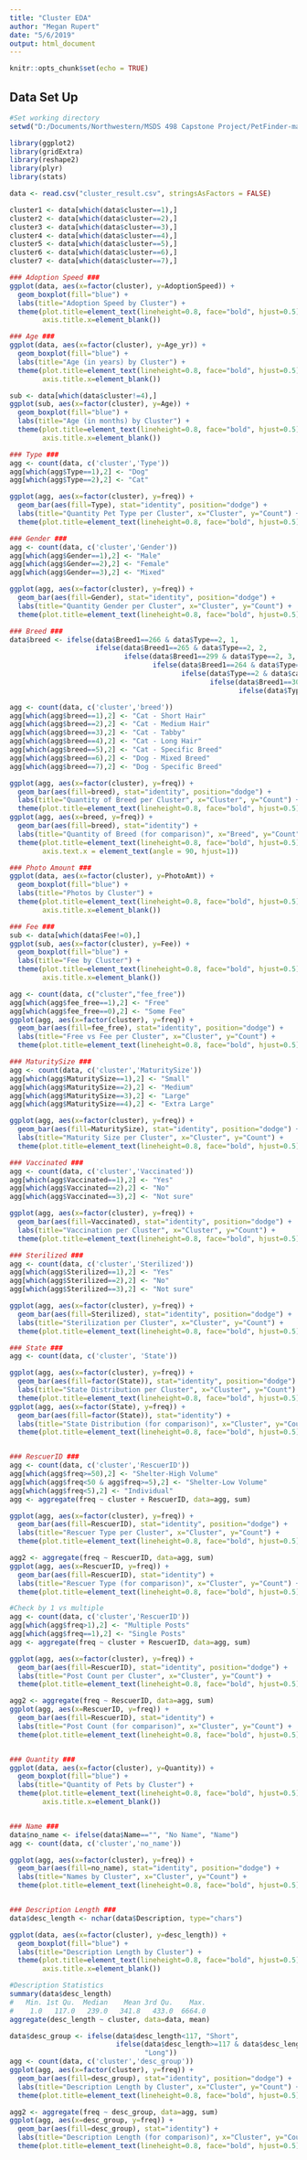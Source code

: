 ---
title: "Cluster EDA"
author: "Megan Rupert"
date: "5/6/2019"
output: html_document
---

```{r setup, include=FALSE}
knitr::opts_chunk$set(echo = TRUE)
```

## Data Set Up
```{r data}
#Set working directory
setwd("D:/Documents/Northwestern/MSDS 498 Capstone Project/PetFinder-master/Data")

library(ggplot2)
library(gridExtra)
library(reshape2)
library(plyr)
library(stats)

data <- read.csv("cluster_result.csv", stringsAsFactors = FALSE)

cluster1 <- data[which(data$cluster==1),]
cluster2 <- data[which(data$cluster==2),]
cluster3 <- data[which(data$cluster==3),]
cluster4 <- data[which(data$cluster==4),]
cluster5 <- data[which(data$cluster==5),]
cluster6 <- data[which(data$cluster==6),]
cluster7 <- data[which(data$cluster==7),]
```

```{r eda}

### Adoption Speed ###
ggplot(data, aes(x=factor(cluster), y=AdoptionSpeed)) + 
  geom_boxplot(fill="blue") +
  labs(title="Adoption Speed by Cluster") +
  theme(plot.title=element_text(lineheight=0.8, face="bold", hjust=0.5),
        axis.title.x=element_blank())

### Age ###
ggplot(data, aes(x=factor(cluster), y=Age_yr)) + 
  geom_boxplot(fill="blue") +
  labs(title="Age (in years) by Cluster") +
  theme(plot.title=element_text(lineheight=0.8, face="bold", hjust=0.5),
        axis.title.x=element_blank())

sub <- data[which(data$cluster!=4),]
ggplot(sub, aes(x=factor(cluster), y=Age)) + 
  geom_boxplot(fill="blue") +
  labs(title="Age (in months) by Cluster") +
  theme(plot.title=element_text(lineheight=0.8, face="bold", hjust=0.5),
        axis.title.x=element_blank())

### Type ###
agg <- count(data, c('cluster','Type'))
agg[which(agg$Type==1),2] <- "Dog"
agg[which(agg$Type==2),2] <- "Cat"

ggplot(agg, aes(x=factor(cluster), y=freq)) + 
  geom_bar(aes(fill=Type), stat="identity", position="dodge") +
  labs(title="Quantity Pet Type per Cluster", x="Cluster", y="Count") +
  theme(plot.title=element_text(lineheight=0.8, face="bold", hjust=0.5))

### Gender ###
agg <- count(data, c('cluster','Gender'))
agg[which(agg$Gender==1),2] <- "Male"
agg[which(agg$Gender==2),2] <- "Female"
agg[which(agg$Gender==3),2] <- "Mixed"

ggplot(agg, aes(x=factor(cluster), y=freq)) + 
  geom_bar(aes(fill=Gender), stat="identity", position="dodge") +
  labs(title="Quantity Gender per Cluster", x="Cluster", y="Count") +
  theme(plot.title=element_text(lineheight=0.8, face="bold", hjust=0.5))

### Breed ###
data$breed <- ifelse(data$Breed1==266 & data$Type==2, 1,
                     ifelse(data$Breed1==265 & data$Type==2, 2,
                            ifelse(data$Breed1==299 & data$Type==2, 3,
                                   ifelse(data$Breed1==264 & data$Type==2, 4,
                                          ifelse(data$Type==2 & data$cat_short==0 & data$cat_med==0 & data$cat_tabby==0 & data$cat_long==0, 5,
                                                 ifelse(data$Breed1==307 & data$Type==1, 6,
                                                        ifelse(data$Type==1 & data$Breed1!=307, 7, 0)))))))

agg <- count(data, c('cluster','breed'))
agg[which(agg$breed==1),2] <- "Cat - Short Hair"
agg[which(agg$breed==2),2] <- "Cat - Medium Hair"
agg[which(agg$breed==3),2] <- "Cat - Tabby"
agg[which(agg$breed==4),2] <- "Cat - Long Hair"
agg[which(agg$breed==5),2] <- "Cat - Specific Breed"
agg[which(agg$breed==6),2] <- "Dog - Mixed Breed"
agg[which(agg$breed==7),2] <- "Dog - Specific Breed"

ggplot(agg, aes(x=factor(cluster), y=freq)) + 
  geom_bar(aes(fill=breed), stat="identity", position="dodge") +
  labs(title="Quantity of Breed per Cluster", x="Cluster", y="Count") +
  theme(plot.title=element_text(lineheight=0.8, face="bold", hjust=0.5))
ggplot(agg, aes(x=breed, y=freq)) + 
  geom_bar(aes(fill=breed), stat="identity") +
  labs(title="Quantity of Breed (for comparison)", x="Breed", y="Count") +
  theme(plot.title=element_text(lineheight=0.8, face="bold", hjust=0.5),
        axis.text.x = element_text(angle = 90, hjust=1))

### Photo Amount ###
ggplot(data, aes(x=factor(cluster), y=PhotoAmt)) + 
  geom_boxplot(fill="blue") +
  labs(title="Photos by Cluster") +
  theme(plot.title=element_text(lineheight=0.8, face="bold", hjust=0.5),
        axis.title.x=element_blank())

### Fee ###
sub <- data[which(data$Fee!=0),]
ggplot(sub, aes(x=factor(cluster), y=Fee)) + 
  geom_boxplot(fill="blue") +
  labs(title="Fee by Cluster") +
  theme(plot.title=element_text(lineheight=0.8, face="bold", hjust=0.5),
        axis.title.x=element_blank())

agg <- count(data, c("cluster","fee_free"))
agg[which(agg$fee_free==1),2] <- "Free"
agg[which(agg$fee_free==0),2] <- "Some Fee"
ggplot(agg, aes(x=factor(cluster), y=freq)) + 
  geom_bar(aes(fill=fee_free), stat="identity", position="dodge") +
  labs(title="Free vs Fee per Cluster", x="Cluster", y="Count") +
  theme(plot.title=element_text(lineheight=0.8, face="bold", hjust=0.5))

### MaturitySize ###
agg <- count(data, c('cluster','MaturitySize'))
agg[which(agg$MaturitySize==1),2] <- "Small"
agg[which(agg$MaturitySize==2),2] <- "Medium"
agg[which(agg$MaturitySize==3),2] <- "Large"
agg[which(agg$MaturitySize==4),2] <- "Extra Large"

ggplot(agg, aes(x=factor(cluster), y=freq)) + 
  geom_bar(aes(fill=MaturitySize), stat="identity", position="dodge") +
  labs(title="Maturity Size per Cluster", x="Cluster", y="Count") +
  theme(plot.title=element_text(lineheight=0.8, face="bold", hjust=0.5))

### Vaccinated ###
agg <- count(data, c('cluster','Vaccinated'))
agg[which(agg$Vaccinated==1),2] <- "Yes"
agg[which(agg$Vaccinated==2),2] <- "No"
agg[which(agg$Vaccinated==3),2] <- "Not sure"

ggplot(agg, aes(x=factor(cluster), y=freq)) + 
  geom_bar(aes(fill=Vaccinated), stat="identity", position="dodge") +
  labs(title="Vaccination per Cluster", x="Cluster", y="Count") +
  theme(plot.title=element_text(lineheight=0.8, face="bold", hjust=0.5))

### Sterilized ###
agg <- count(data, c('cluster','Sterilized'))
agg[which(agg$Sterilized==1),2] <- "Yes"
agg[which(agg$Sterilized==2),2] <- "No"
agg[which(agg$Sterilized==3),2] <- "Not sure"

ggplot(agg, aes(x=factor(cluster), y=freq)) + 
  geom_bar(aes(fill=Sterilized), stat="identity", position="dodge") +
  labs(title="Sterilization per Cluster", x="Cluster", y="Count") +
  theme(plot.title=element_text(lineheight=0.8, face="bold", hjust=0.5))

### State ###
agg <- count(data, c('cluster', 'State'))

ggplot(agg, aes(x=factor(cluster), y=freq)) +
  geom_bar(aes(fill=factor(State)), stat="identity", position="dodge") +
  labs(title="State Distribution per Cluster", x="Cluster", y="Count") +
  theme(plot.title=element_text(lineheight=0.8, face="bold", hjust=0.5))
ggplot(agg, aes(x=factor(State), y=freq)) +
  geom_bar(aes(fill=factor(State)), stat="identity") +
  labs(title="State Distribution (for comparison)", x="Cluster", y="Count") +
  theme(plot.title=element_text(lineheight=0.8, face="bold", hjust=0.5))


### RescuerID ###
agg <- count(data, c('cluster','RescuerID'))
agg[which(agg$freq>=50),2] <- "Shelter-High Volume"
agg[which(agg$freq<50 & agg$freq>=5),2] <- "Shelter-Low Volume"
agg[which(agg$freq<5),2] <- "Individual"
agg <- aggregate(freq ~ cluster + RescuerID, data=agg, sum)

ggplot(agg, aes(x=factor(cluster), y=freq)) +
  geom_bar(aes(fill=RescuerID), stat="identity", position="dodge") +
  labs(title="Rescuer Type per Cluster", x="Cluster", y="Count") +
  theme(plot.title=element_text(lineheight=0.8, face="bold", hjust=0.5))

agg2 <- aggregate(freq ~ RescuerID, data=agg, sum)
ggplot(agg, aes(x=RescuerID, y=freq)) +
  geom_bar(aes(fill=RescuerID), stat="identity") +
  labs(title="Rescuer Type (for comparison)", x="Cluster", y="Count") +
  theme(plot.title=element_text(lineheight=0.8, face="bold", hjust=0.5))

#Check by 1 vs multiple
agg <- count(data, c('cluster','RescuerID'))
agg[which(agg$freq>1),2] <- "Multiple Posts"
agg[which(agg$freq==1),2] <- "Single Posts"
agg <- aggregate(freq ~ cluster + RescuerID, data=agg, sum)

ggplot(agg, aes(x=factor(cluster), y=freq)) +
  geom_bar(aes(fill=RescuerID), stat="identity", position="dodge") +
  labs(title="Post Count per Cluster", x="Cluster", y="Count") +
  theme(plot.title=element_text(lineheight=0.8, face="bold", hjust=0.5))

agg2 <- aggregate(freq ~ RescuerID, data=agg, sum)
ggplot(agg, aes(x=RescuerID, y=freq)) +
  geom_bar(aes(fill=RescuerID), stat="identity") +
  labs(title="Post Count (for comparison)", x="Cluster", y="Count") +
  theme(plot.title=element_text(lineheight=0.8, face="bold", hjust=0.5))


### Quantity ###
ggplot(data, aes(x=factor(cluster), y=Quantity)) + 
  geom_boxplot(fill="blue") +
  labs(title="Quantity of Pets by Cluster") +
  theme(plot.title=element_text(lineheight=0.8, face="bold", hjust=0.5),
        axis.title.x=element_blank())


### Name ###
data$no_name <- ifelse(data$Name=="", "No Name", "Name")
agg <- count(data, c('cluster','no_name'))

ggplot(agg, aes(x=factor(cluster), y=freq)) +
  geom_bar(aes(fill=no_name), stat="identity", position="dodge") +
  labs(title="Names by Cluster", x="Cluster", y="Count") +
  theme(plot.title=element_text(lineheight=0.8, face="bold", hjust=0.5))


### Description Length ###
data$desc_length <- nchar(data$Description, type="chars")

ggplot(data, aes(x=factor(cluster), y=desc_length)) + 
  geom_boxplot(fill="blue") +
  labs(title="Description Length by Cluster") +
  theme(plot.title=element_text(lineheight=0.8, face="bold", hjust=0.5),
        axis.title.x=element_blank())

#Description Statistics
summary(data$desc_length)
#   Min. 1st Qu.  Median    Mean 3rd Qu.    Max. 
#    1.0   117.0   239.0   341.8   433.0  6664.0 
aggregate(desc_length ~ cluster, data=data, mean)

data$desc_group <- ifelse(data$desc_length<117, "Short",
                          ifelse(data$desc_length>=117 & data$desc_length<=433, "Average",
                                 "Long"))
agg <- count(data, c('cluster','desc_group'))
ggplot(agg, aes(x=factor(cluster), y=freq)) +
  geom_bar(aes(fill=desc_group), stat="identity", position="dodge") +
  labs(title="Description Length by Cluster", x="Cluster", y="Count") +
  theme(plot.title=element_text(lineheight=0.8, face="bold", hjust=0.5))

agg2 <- aggregate(freq ~ desc_group, data=agg, sum)
ggplot(agg, aes(x=desc_group, y=freq)) +
  geom_bar(aes(fill=desc_group), stat="identity") +
  labs(title="Description Length (for comparison)", x="Cluster", y="Count") +
  theme(plot.title=element_text(lineheight=0.8, face="bold", hjust=0.5))

```

